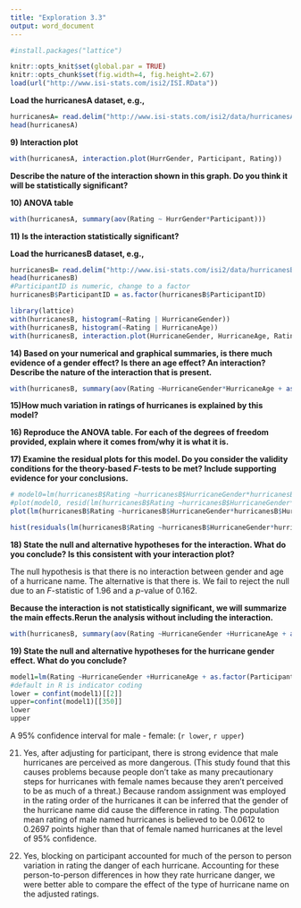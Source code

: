 ```yaml
---
title: "Exploration 3.3"
output: word_document
---
```

  
```r
#install.packages("lattice")
```

```r
knitr::opts_knit$set(global.par = TRUE)
knitr::opts_chunk$set(fig.width=4, fig.height=2.67) 
load(url("http://www.isi-stats.com/isi2/ISI.RData"))
```

**Load the hurricanesA dataset, e.g.,**
```r
hurricanesA= read.delim("http://www.isi-stats.com/isi2/data/hurricanesA.txt", stringsAsFactors=T)
head(hurricanesA)
```

**9) Interaction plot**
```r
with(hurricanesA, interaction.plot(HurrGender, Participant, Rating))
```

**Describe the nature of the interaction shown in this graph. Do you think it will be statistically significant?**


**10) ANOVA table**
```r
with(hurricanesA, summary(aov(Rating ~ HurrGender*Participant)))
```
**11) Is the interaction statistically significant?**


**Load the hurricanesB dataset, e.g.,**
```r
hurricanesB= read.delim("http://www.isi-stats.com/isi2/data/hurricanesB.txt", stringsAsFactors=T)
head(hurricanesB)
#ParticipantID is numeric, change to a factor
hurricanesB$ParticipantID = as.factor(hurricanesB$ParticipantID)
```

```r
library(lattice)
with(hurricanesB, histogram(~Rating | HurricaneGender))
with(hurricanesB, histogram(~Rating | HurricaneAge))
with(hurricanesB, interaction.plot(HurricaneGender, HurricaneAge, Rating))

```

**14) Based on your numerical and graphical summaries, is there much evidence of a gender effect? Is there an age effect? An interaction? Describe the nature of the interaction that is present.**



```r
with(hurricanesB, summary(aov(Rating ~HurricaneGender*HurricaneAge + as.factor(ParticipantID))))

```

**15)How much variation in ratings of hurricanes is explained by this model?**

**16) Reproduce the ANOVA table. For each of the degrees of freedom provided, explain where it comes from/why it is what it is.**


**17) Examine the residual plots for this model. Do you consider the validity conditions for the theory-based $F$-tests to be met? Include supporting evidence for your conclusions.**

```r
# model0=lm(hurricanesB$Rating ~hurricanesB$HurricaneGender*hurricanesB$HurricaneAge + as.factor(hurricanesB$ParticipantID))
#plot(model0, resid(lm(hurricanesB$Rating ~hurricanesB$HurricaneGender*hurricanesB$HurricaneAge + as.factor(hurricanesB$ParticipantID))))
plot(lm(hurricanesB$Rating ~hurricanesB$HurricaneGender*hurricanesB$HurricaneAge + as.factor(hurricanesB$ParticipantID)))
```

```r
hist(residuals(lm(hurricanesB$Rating ~hurricanesB$HurricaneGender*hurricanesB$HurricaneAge + as.factor(hurricanesB$ParticipantID))), xlab="Residuals", ylab="Frequency", xlim=c(-4,4), breaks=40)
```

**18) State the null and alternative hypotheses for the interaction. What do you conclude? Is this consistent with your interaction plot?**

The null hypothesis is that there is no interaction between gender and age of a hurricane name. The alternative is that there is. We fail to reject the null due to an $F$-statistic of 1.96 and a $p$-value of 0.162.

**Because the interaction is not statistically significant, we will summarize the main effects.Rerun the analysis without including the interaction.**

```r
with(hurricanesB, summary(aov(Rating ~HurricaneGender +HurricaneAge + as.factor(ParticipantID))))
```
**19) State the null and alternative hypotheses for the hurricane gender effect. What do you conclude?**


```r
model1=lm(Rating ~HurricaneGender +HurricaneAge + as.factor(ParticipantID), data=hurricanesB)
#default in R is indicator coding
lower = confint(model1)[[2]]
upper=confint(model1)[[350]]
lower
upper
```
A 95% confidence interval for male - female: (`r lower`, `r upper`)


21. Yes, after adjusting for participant, there is strong evidence that male hurricanes are perceived as more dangerous. (This study found that this causes problems because people don’t take as many precautionary steps for hurricanes with female names because they aren’t perceived to be as much of a threat.) Because random assignment was employed in the rating order of the hurricanes it can be inferred that the gender of the hurricane name did cause the difference in rating. The population mean rating of male named hurricanes is believed to be 0.0612 to 0.2697 points higher than that of female named hurricanes at the level of 95% confidence.

22. Yes, blocking on participant accounted for much of the person to person variation in rating the danger of each hurricane. Accounting for these person-to-person differences in how they rate hurricane danger, we were better able to compare the effect of the type of hurricane name on the adjusted ratings.
